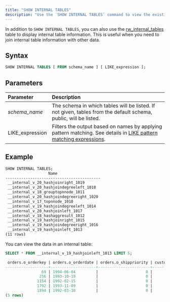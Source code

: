 ```yaml
---
title: "SHOW INTERNAL TABLES"
description: "Use the `SHOW INTERNAL TABLES` command to view the existing internal tables in RisingWave. Internal tables are tables that store intermediate results (also known as internal states) of queries."
---
```


In addition to `SHOW INTERNAL TABLES`, you can also use the [rw\_internal\_tables](/sql/system-catalogs/rw-catalog#available-risingwave-catalogs) table to display internal table information. This is useful when you need to join internal table information with other data.

## Syntax

```sql
SHOW INTERNAL TABLES [ FROM schema_name ] [ LIKE_expression ];
```

## Parameters

| Parameter        | Description                                                                                                                                                                               |
| :--------------- | :---------------------------------------------------------------------------------------------------------------------------------------------------------------------------------------- |
| _schema\_name_   | The schema in which tables will be listed. If not given, tables from the default schema, public, will be listed.                                                                          |
| LIKE\_expression | Filters the output based on names by applying pattern matching. See details in [LIKE pattern matching expressions](/docs/current/sql-function-string/#like-pattern-matching-expressions). |

## Example

```bash
SHOW INTERNAL TABLES;
                   Name
------------------------------------------
 __internal_v_20_hashjoinright_1019
 __internal_v_20_hashjoindegreeleft_1018
 __internal_v_18_grouptopnnode_1011
 __internal_v_20_hashjoindegreeright_1020
 __internal_v_17_topnnode_1010
 __internal_v_19_hashjoindegreeleft_1014
 __internal_v_20_hashjoinleft_1017
 __internal_v_18_hashaggresult_1012
 __internal_v_19_hashjoinright_1015
 __internal_v_19_hashjoindegreeright_1016
 __internal_v_19_hashjoinleft_1013
(11 rows)
```

You can view the data in an internal table:

```sql
SELECT * FROM __internal_v_19_hashjoinleft_1013 LIMIT 5;

 orders.o_orderkey | orders.o_orderdate | orders.o_shippriority | customer.c_custkey | orders.o_custkey
-------------------+--------------------+-----------------------+--------------------+------------------
                69 | 1994-06-04         |                     0 |                 85 |               85
               256 | 1993-10-19         |                     0 |                125 |              125
              1154 | 1992-02-15         |                     0 |                 37 |               37
              1792 | 1993-11-09         |                     0 |                 49 |               49
              1894 | 1992-03-30         |                     0 |                 76 |               76
(5 rows)
```
